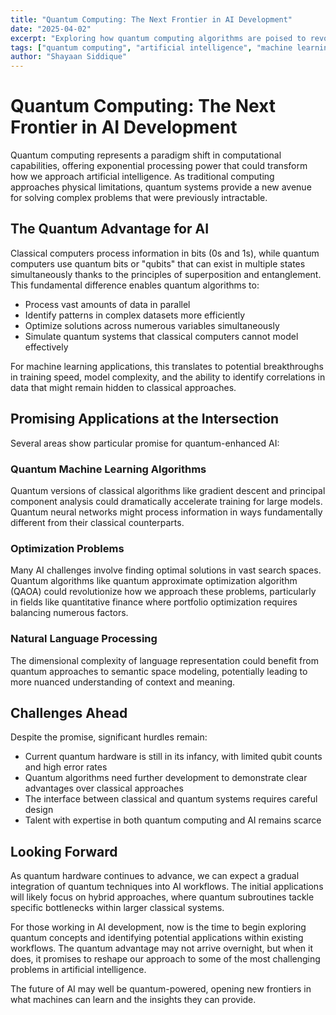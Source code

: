 ```yaml
---
title: "Quantum Computing: The Next Frontier in AI Development"
date: "2025-04-02"
excerpt: "Exploring how quantum computing algorithms are poised to revolutionize machine learning models and create unprecedented opportunities for AI advancement."
tags: ["quantum computing", "artificial intelligence", "machine learning"]
author: "Shayaan Siddique"
---
```


# Quantum Computing: The Next Frontier in AI Development

Quantum computing represents a paradigm shift in computational capabilities, offering exponential processing power that could transform how we approach artificial intelligence. As traditional computing approaches physical limitations, quantum systems provide a new avenue for solving complex problems that were previously intractable.

## The Quantum Advantage for AI

Classical computers process information in bits (0s and 1s), while quantum computers use quantum bits or "qubits" that can exist in multiple states simultaneously thanks to the principles of superposition and entanglement. This fundamental difference enables quantum algorithms to:

- Process vast amounts of data in parallel
- Identify patterns in complex datasets more efficiently
- Optimize solutions across numerous variables simultaneously
- Simulate quantum systems that classical computers cannot model effectively

For machine learning applications, this translates to potential breakthroughs in training speed, model complexity, and the ability to identify correlations in data that might remain hidden to classical approaches.

## Promising Applications at the Intersection

Several areas show particular promise for quantum-enhanced AI:

### Quantum Machine Learning Algorithms

Quantum versions of classical algorithms like gradient descent and principal component analysis could dramatically accelerate training for large models. Quantum neural networks might process information in ways fundamentally different from their classical counterparts.

### Optimization Problems

Many AI challenges involve finding optimal solutions in vast search spaces. Quantum algorithms like quantum approximate optimization algorithm (QAOA) could revolutionize how we approach these problems, particularly in fields like quantitative finance where portfolio optimization requires balancing numerous factors.

### Natural Language Processing

The dimensional complexity of language representation could benefit from quantum approaches to semantic space modeling, potentially leading to more nuanced understanding of context and meaning.

## Challenges Ahead

Despite the promise, significant hurdles remain:

- Current quantum hardware is still in its infancy, with limited qubit counts and high error rates
- Quantum algorithms need further development to demonstrate clear advantages over classical approaches
- The interface between classical and quantum systems requires careful design
- Talent with expertise in both quantum computing and AI remains scarce

## Looking Forward

As quantum hardware continues to advance, we can expect a gradual integration of quantum techniques into AI workflows. The initial applications will likely focus on hybrid approaches, where quantum subroutines tackle specific bottlenecks within larger classical systems.

For those working in AI development, now is the time to begin exploring quantum concepts and identifying potential applications within existing workflows. The quantum advantage may not arrive overnight, but when it does, it promises to reshape our approach to some of the most challenging problems in artificial intelligence.

The future of AI may well be quantum-powered, opening new frontiers in what machines can learn and the insights they can provide.
